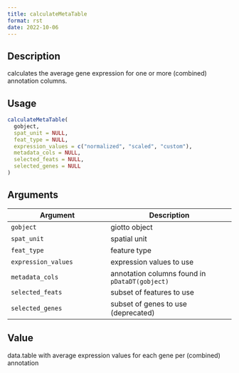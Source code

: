 ```yaml
--- 
title: calculateMetaTable 
format: rst 
date: 2022-10-06 
--- 
```


## Description

calculates the average gene expression for one or more (combined) annotation columns.


## Usage

```r
calculateMetaTable(
  gobject,
  spat_unit = NULL,
  feat_type = NULL,
  expression_values = c("normalized", "scaled", "custom"),
  metadata_cols = NULL,
  selected_feats = NULL,
  selected_genes = NULL
)
```


## Arguments

Argument      |Description
------------- |----------------
`gobject`     |     giotto object
`spat_unit`     |     spatial unit
`feat_type`     |     feature type
`expression_values`     |     expression values to use
`metadata_cols`     |     annotation columns found in `pDataDT(gobject)`
`selected_feats`     |     subset of features to use
`selected_genes`     |     subset of genes to use (deprecated)


## Value

data.table with average expression values for each gene per (combined) annotation


